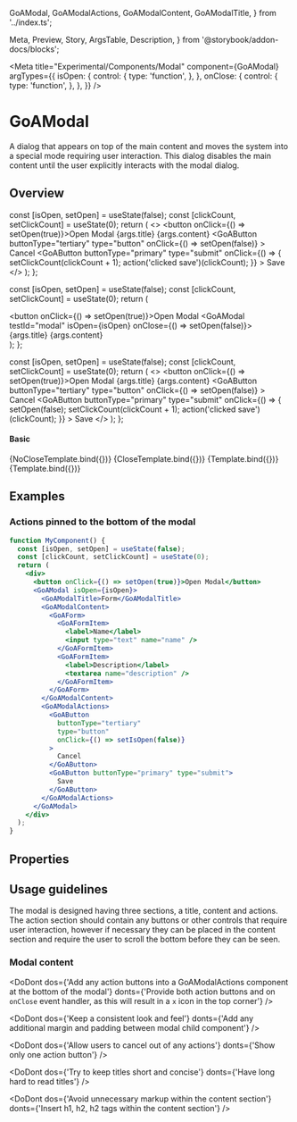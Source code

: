  GoAModal,
  GoAModalActions,
  GoAModalContent,
  GoAModalTitle,
} from '../index.ts';

  Meta,
  Preview,
  Story,
  ArgsTable,
  Description,
} from '@storybook/addon-docs/blocks';

<Meta
  title="Experimental/Components/Modal"
  component={GoAModal}
  argTypes={{
    isOpen: {
      control: {
        type: 'function',
      },
    },
    onClose: {
      control: {
        type: 'function',
      },
    },
  }}
/>

# GoAModal

A dialog that appears on top of the main content and moves the system into a special mode requiring user interaction. This dialog disables the main content until the user explicitly interacts with the modal dialog.

## Overview

  const [isOpen, setOpen] = useState(false);
  const [clickCount, setClickCount] = useState(0);
  return (
    <>
      <button onClick={() => setOpen(true)}>Open Modal</button>
      <GoAModal testId="modal" isOpen={isOpen}>
        <GoAModalTitle testId="title">{args.title}</GoAModalTitle>
        <GoAModalContent testId="content">{args.content}</GoAModalContent>
        <GoAModalActions>
          <GoAButton
            buttonType="tertiary"
            type="button"
            onClick={() => setOpen(false)}
          >
            Cancel
          </GoAButton>
          <GoAButton
            buttonType="primary"
            type="submit"
            onClick={() => {
              setClickCount(clickCount + 1);
              action('clicked save')(clickCount);
            }}
          >
            Save
          </GoAButton>
        </GoAModalActions>
      </GoAModal>
    </>
  );
};

  const [isOpen, setOpen] = useState(false);
  const [clickCount, setClickCount] = useState(0);
  return (
    <div>
      <button onClick={() => setOpen(true)}>Open Modal</button>
      <GoAModal testId="modal" isOpen={isOpen} onClose={() => setOpen(false)}>
        <GoAModalTitle testId="title">{args.title}</GoAModalTitle>
        <GoAModalContent testId="content">{args.content}</GoAModalContent>
      </GoAModal>
    </div>
  );
};

  const [isOpen, setOpen] = useState(false);
  const [clickCount, setClickCount] = useState(0);
  return (
    <>
      <button onClick={() => setOpen(true)}>Open Modal</button>
      <GoAModal testId="modal" isOpen={isOpen}>
        <GoAModalTitle testId="title">{args.title}</GoAModalTitle>
        <GoAModalContent testId="content">{args.content}</GoAModalContent>
        <GoAModalActions>
          <GoAButton
            buttonType="tertiary"
            type="button"
            onClick={() => setOpen(false)}
          >
            Cancel
          </GoAButton>
          <GoAButton
            buttonType="primary"
            type="submit"
            onClick={() => {
              setOpen(false);
              setClickCount(clickCount + 1);
              action('clicked save')(clickCount);
            }}
          >
            Save
          </GoAButton>
        </GoAModalActions>
      </GoAModal>
    </>
  );
};

#### Basic

<Canvas>
  <Story
    name="No Close Icon"
    height="400px"
    args={{
      title: 'Show a little bit of text',
      content:
        'You can only close this modal if an action button toggles the state',
    }}
  >
    {NoCloseTemplate.bind({})}
  </Story>
</Canvas>

<Canvas>
  <Story
    name="Close Icon"
    height="400px"
    args={{
      title: 'Show a little bit of text',
      content:
        "Not setting an `onClose` event will result in the modal allowing it be closed by clicking the, now visible, close icon or the dimmed background. This configuration should be used for messages that don't require any action",
    }}
  >
    {CloseTemplate.bind({})}
  </Story>
</Canvas>

<Canvas>
  <Story
    name="Short Modal"
    height="400px"
    args={{
      title: 'Show a little bit of text',
      content:
        'Lorem ipsum dolor sit amet, consectetur adipiscing elit, sed do eiusmod tempor incididunt ut labore et dolore magna aliqua. Ut enim ad minim veniam, quis nostrud exercitation ullamco laboris nisi ut aliquip ex ea commodo consequat.',
    }}
  >
    {Template.bind({})}
  </Story>
</Canvas>

<Canvas>
  <Story
    name="Modal with scrolling"
    height="400px"
    args={{
      title: 'Show lots of text',
      content: `
        Lorem ipsum dolor sit amet, consectetur adipiscing elit, sed do eiusmod tempor incididunt ut labore et dolore magna aliqua. Ut enim ad minim veniam, quis nostrud exercitation ullamco laboris nisi ut aliquip ex ea commodo consequat.
        Lorem ipsum dolor sit amet, consectetur adipiscing elit, sed do eiusmod tempor incididunt ut labore et dolore magna aliqua. Ut enim ad minim veniam, quis nostrud exercitation ullamco laboris nisi ut aliquip ex ea commodo consequat.
        Lorem ipsum dolor sit amet, consectetur adipiscing elit, sed do eiusmod tempor incididunt ut labore et dolore magna aliqua. Ut enim ad minim veniam, quis nostrud exercitation ullamco laboris nisi ut aliquip ex ea commodo consequat.
        Lorem ipsum dolor sit amet, consectetur adipiscing elit, sed do eiusmod tempor incididunt ut labore et dolore magna aliqua. Ut enim ad minim veniam, quis nostrud exercitation ullamco laboris nisi ut aliquip ex ea commodo consequat.
        Lorem ipsum dolor sit amet, consectetur adipiscing elit, sed do eiusmod tempor incididunt ut labore et dolore magna aliqua. Ut enim ad minim veniam, quis nostrud exercitation ullamco laboris nisi ut aliquip ex ea commodo consequat.
        Lorem ipsum dolor sit amet, consectetur adipiscing elit, sed do eiusmod tempor incididunt ut labore et dolore magna aliqua. Ut enim ad minim veniam, quis nostrud exercitation ullamco laboris nisi ut aliquip ex ea commodo consequat.
        Lorem ipsum dolor sit amet, consectetur adipiscing elit, sed do eiusmod tempor incididunt ut labore et dolore magna aliqua. Ut enim ad minim veniam, quis nostrud exercitation ullamco laboris nisi ut aliquip ex ea commodo consequat.
        Lorem ipsum dolor sit amet, consectetur adipiscing elit, sed do eiusmod tempor incididunt ut labore et dolore magna aliqua. Ut enim ad minim veniam, quis nostrud exercitation ullamco laboris nisi ut aliquip ex ea commodo consequat.
        Lorem ipsum dolor sit amet, consectetur adipiscing elit, sed do eiusmod tempor incididunt ut labore et dolore magna aliqua. Ut enim ad minim veniam, quis nostrud exercitation ullamco laboris nisi ut aliquip ex ea commodo consequat.
        Lorem ipsum dolor sit amet, consectetur adipiscing elit, sed do eiusmod tempor incididunt ut labore et dolore magna aliqua. Ut enim ad minim veniam, quis nostrud exercitation ullamco laboris nisi ut aliquip ex ea commodo consequat.
        Lorem ipsum dolor sit amet, consectetur adipiscing elit, sed do eiusmod tempor incididunt ut labore et dolore magna aliqua. Ut enim ad minim veniam, quis nostrud exercitation ullamco laboris nisi ut aliquip ex ea commodo consequat.
        Lorem ipsum dolor sit amet, consectetur adipiscing elit, sed do eiusmod tempor incididunt ut labore et dolore magna aliqua. Ut enim ad minim veniam, quis nostrud exercitation ullamco laboris nisi ut aliquip ex ea commodo consequat.
        Lorem ipsum dolor sit amet, consectetur adipiscing elit, sed do eiusmod tempor incididunt ut labore et dolore magna aliqua. Ut enim ad minim veniam, quis nostrud exercitation ullamco laboris nisi ut aliquip ex ea commodo consequat.
        Lorem ipsum dolor sit amet, consectetur adipiscing elit, sed do eiusmod tempor incididunt ut labore et dolore magna aliqua. Ut enim ad minim veniam, quis nostrud exercitation ullamco laboris nisi ut aliquip ex ea commodo consequat.
        Lorem ipsum dolor sit amet, consectetur adipiscing elit, sed do eiusmod tempor incididunt ut labore et dolore magna aliqua. Ut enim ad minim veniam, quis nostrud exercitation ullamco laboris nisi ut aliquip ex ea commodo consequat.
        Lorem ipsum dolor sit amet, consectetur adipiscing elit, sed do eiusmod tempor incididunt ut labore et dolore magna aliqua. Ut enim ad minim veniam, quis nostrud exercitation ullamco laboris nisi ut aliquip ex ea commodo consequat.
        `,
    }}
  >
    {Template.bind({})}
  </Story>
</Canvas>

## Examples

### Actions pinned to the bottom of the modal

```jsx
function MyComponent() {
  const [isOpen, setOpen] = useState(false);
  const [clickCount, setClickCount] = useState(0);
  return (
    <div>
      <button onClick={() => setOpen(true)}>Open Modal</button>
      <GoAModal isOpen={isOpen}>
        <GoAModalTitle>Form</GoAModalTitle>
        <GoAModalContent>
          <GoAForm>
            <GoAFormItem>
              <label>Name</label>
              <input type="text" name="name" />
            </GoAFormItem>
            <GoAFormItem>
              <label>Description</label>
              <textarea name="description" />
            </GoAFormItem>
          </GoAForm>
        </GoAModalContent>
        <GoAModalActions>
          <GoAButton
            buttonType="tertiary"
            type="button"
            onClick={() => setIsOpen(false)}
          >
            Cancel
          </GoAButton>
          <GoAButton buttonType="primary" type="submit">
            Save
          </GoAButton>
        </GoAModalActions>
      </GoAModal>
    </div>
  );
}
```

## Properties

<Description of={GoAModal} />
<ArgsTable of={GoAModal} />

## Usage guidelines

The modal is designed having three sections, a title, content and actions. The action section should contain any buttons or other controls
that require user interaction, however if necessary they can be placed in the content section and require the user to scroll the bottom
before they can be seen.

### Modal content

<DoDont
  dos={'Add any action buttons into a GoAModalActions component at the bottom of the modal'}
  donts={'Provide both action buttons and on `onClose` event handler, as this will result in a `x` icon in the top corner'}
/>

<DoDont
  dos={'Keep a consistent look and feel'}
  donts={'Add any additional margin and padding between modal child component'}
/>

<DoDont
  dos={'Allow users to cancel out of any actions'}
  donts={'Show only one action button'}
/>

<DoDont
  dos={'Try to keep titles short and concise'}
  donts={'Have long hard to read titles'}
/>

<DoDont
  dos={'Avoid unnecessary markup within the content section'}
  donts={'Insert h1, h2, h2 tags within the content section'}
/>
